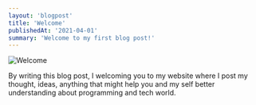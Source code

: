```yaml
---
layout: 'blogpost'
title: 'Welcome'
publishedAt: '2021-04-01'
summary: 'Welcome to my first blog post!'
---
```


![Welcome](https://images.unsplash.com/photo-1594323713852-9626155bfd37?ixid=MXwxMjA3fDB8MHxzZWFyY2h8OXx8d2VsY29tZXxlbnwwfHwwfA%3D%3D&ixlib=rb-1.2.1&w=1000&q=80)


By writing this blog post, I welcoming you to my website where I post my thought, ideas, anything that might help you and my self better understanding about programming and tech world.